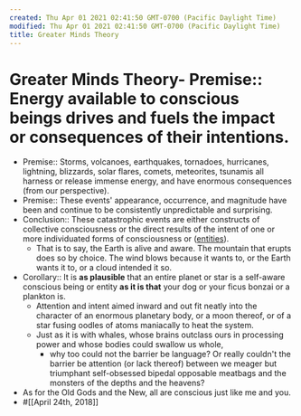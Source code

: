 ```yaml
---
created: Thu Apr 01 2021 02:41:50 GMT-0700 (Pacific Daylight Time)
modified: Thu Apr 01 2021 02:41:50 GMT-0700 (Pacific Daylight Time)
title: Greater Minds Theory
---
```

# Greater Minds Theory- Premise:: Energy available to conscious beings drives and fuels the impact or consequences of their intentions.
- Premise:: Storms, volcanoes, earthquakes, tornadoes, hurricanes, lightning, blizzards, solar flares, comets, meteorites, tsunamis all harness or release immense energy, and have enormous consequences (from our perspective).
- Premise:: These events' appearance, occurrence, and magnitude have been and continue to be consistently unpredictable and surprising.
- Conclusion:: These catastrophic events are either constructs of collective consciousness or the direct results of the intent of one or more individuated forms of consciousness or ([entities]([[entity]])).
    - That is to say, the Earth is alive and aware. The mountain that erupts does so by choice. The wind blows because it wants to, or the Earth wants it to, or a cloud intended it so.
- Corollary:: It is __as plausible__ that an entire planet or star is a self-aware conscious being or entity __as it is that__ your dog or your ficus bonzai or a plankton is.
    - Attention and intent aimed inward and out fit neatly into the character of an enormous planetary body, or a moon thereof, or of a star fusing oodles of atoms maniacally to heat the system.
    - Just as it is with whales, whose brains outclass ours in processing power and whose bodies could swallow us whole,
        - why too could not the barrier be language? Or really couldn't the barrier be attention (or lack thereof) between we meager but triumphant self-obsessed bipedal opposable meatbags and the monsters of the depths and the heavens?
- As for the Old Gods and the New, all are conscious just like me and you.
- #[[April 24th, 2018]]
